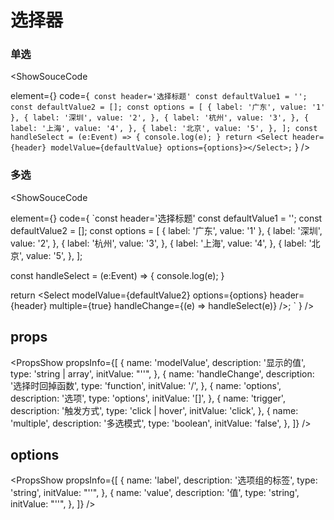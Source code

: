 
# 选择器

### 单选

<ShowSouceCode

element={<RadioSelect />}
code={`
const header='选择标题'
const defaultValue1 = '';
const defaultValue2 = [];
const options = [
  {
    label: '广东',
    value: '1'
  },
  {
    label: '深圳',
    value: '2',
  },
  {
    label: '杭州',
    value: '3',
  },
  {
    label: '上海',
    value: '4',
  },
  {
    label: '北京',
    value: '5',
  },
];
const handleSelect = (e:Event) => {
  console.log(e);
}
return <Select header={header} modelValue={defaultValue} options={options}></Select>;` } />

### 多选

<ShowSouceCode

element={<MultipleSelect />}
code={
`const header='选择标题'
const defaultValue1 = '';
const defaultValue2 = [];
const options = [
  {
    label: '广东',
    value: '1'
  },
  {
    label: '深圳',
    value: '2',
  },
  {
    label: '杭州',
    value: '3',
  },
  {
    label: '上海',
    value: '4',
  },
  {
    label: '北京',
    value: '5',
  },
];

const handleSelect = (e:Event) => {
  console.log(e);
}

return <Select
        modelValue={defaultValue2}
        options={options}
        header={header}
        multiple={true}
        handleChange={(e) => handleSelect(e)}
      />;
` } />

## props

<PropsShow
  propsInfo={[
    {
      name: 'modelValue',
      description: '显示的值',
      type: 'string | array',
      initValue: "''",
    },
    {
      name: 'handleChange',
      description: '选择时回掉函数',
      type: 'function',
      initValue: '/',
    },
    {
      name: 'options',
      description: '选项',
      type: 'options',
      initValue: '[]',
    },
    {
      name: 'trigger',
      description: '触发方式',
      type: 'click | hover',
      initValue: 'click',
    },
    {
      name: 'multiple',
      description: '多选模式',
      type: 'boolean',
      initValue: 'false',
    },
  ]}
/>

## options

<PropsShow
  propsInfo={[
    {
      name: 'label',
      description: '选项组的标签',
      type: 'string',
      initValue: "''",
    },
    {
      name: 'value',
      description: '值',
      type: 'string',
      initValue: "''",
    },
  ]}
/>
